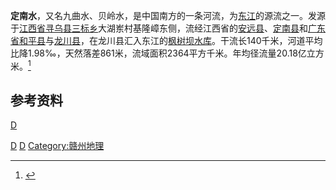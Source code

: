 '''定南水'''，又名九曲水、贝岭水，是中国南方的一条河流，为[[东江|东江]]的源流之一。发源于[[江西省|江西省]][[寻乌县|寻乌县]][[三标乡|三标乡]]大湖岽村基隆嶂东侧，流经江西省的[[安远县|安远县]]、[[定南县|定南县]]和[[广东省|广东省]][[和平县|和平县]]与[[龙川县|龙川县]]，在龙川县汇入东江的[[枫树坝水库|枫树坝水库]]。干流长140千米，河道平均比降1.98‰，天然落差861米，流域面积2364平方千米。年均径流量20.18亿立方米。<ref name="中国河湖大典">{{cite book zh |author=《[[中国河湖大典|中国河湖大典]]》编纂委员会 |title=《中国河湖大典·珠江卷》 |format=M |edition=1 |location=北京 |publisher=中国水利水电出版社 |date=2013年1月 |pages=260页 |id= ISBN 978-7-5170-0561-2}}</ref>

==参考资料==
{{reflist}}

[[category:东江水系|D]]
[[Category:江西河流|D]]
[[Category:广东河流|D]]
[[Category:赣州地理|Category:赣州地理]]
